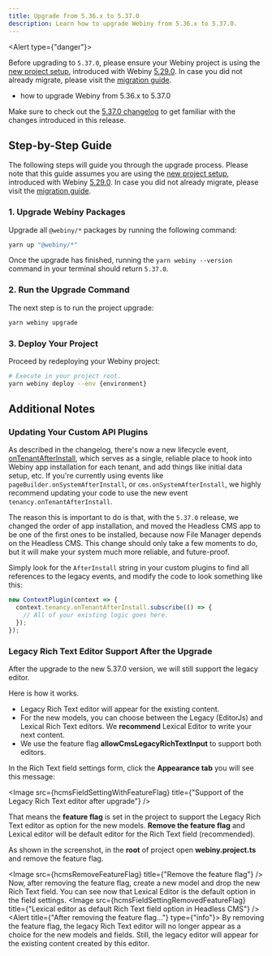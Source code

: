 ```yaml
---
title: Upgrade from 5.36.x to 5.37.0
description: Learn how to upgrade Webiny from 5.36.x to 5.37.0.
---
```



<Alert type={"danger"}>

Before upgrading to `5.37.0`, please ensure your Webiny project is using the [new project
setup](/docs/release-notes/5.29.0/changelog#brand-new-project-setup), introduced with Webiny
[5.29.0](/docs/release-notes/5.29.0/changelog). In case you did not already migrate, please visit the [migration
guide](/docs/release-notes/5.29.0/project-setup-migration).

</Alert>

<Alert type="success" title="What you’ll learn">

- how to upgrade Webiny from 5.36.x to 5.37.0

</Alert>

<Alert type="info">

Make sure to check out the [5.37.0 changelog](./changelog) to get familiar with the changes introduced in this
release.

</Alert>

## Step-by-Step Guide

The following steps will guide you through the upgrade process. Please note that this guide assumes you are using the [new project setup](/docs/release-notes/5.29.0/changelog#brand-new-project-setup), introduced with Webiny [5.29.0](/docs/release-notes/5.29.0/changelog). In case you did not already migrate, please visit the [migration guide](/docs/release-notes/5.29.0/project-setup-migration).

### 1. Upgrade Webiny Packages

Upgrade all `@webiny/*` packages by running the following command:

```bash
yarn up "@webiny/*"
```

Once the upgrade has finished, running the `yarn webiny --version` command in your terminal should return `5.37.0`.

### 2. Run the Upgrade Command

The next step is to run the project upgrade:

```bash
yarn webiny upgrade
```

### 3. Deploy Your Project

Proceed by redeploying your Webiny project:

```bash
# Execute in your project root.
yarn webiny deploy --env {environment}
```

<AdditionalNotes />

## Additional Notes

### Updating Your Custom API Plugins

As described in the changelog, there's now a new lifecycle event, [onTenantAfterInstall](./changelog#add-on-tenant-after-install-lifecycle-event-3377), which serves as a single, reliable place to hook into Webiny app installation for each tenant, and add things like initial data setup, etc. If you're currently using events like `pageBuilder.onSystemAfterInstall`, or `cms.onSystemAfterInstall`, we highly recommend updating your code to use the new event `tenancy.onTenantAfterInstall`.

The reason this is important to do is that, with the `5.37.0` release, we changed the order of app installation, and moved the Headless CMS app to be one of the first ones to be installed, because now File Manager depends on the Headless CMS. This change should only take a few moments to do, but it will make your system much more reliable, and future-proof.

Simply look for the `AfterInstall` string in your custom plugins to find all references to the legacy events, and modify the code to look something like this:

```ts
new ContextPlugin(context => {
  context.tenancy.onTenantAfterInstall.subscribe(() => {
    // All of your existing logic goes here.
  });
});
```

### Legacy Rich Text Editor Support After the Upgrade

After the upgrade to the new 5.37.0 version, we will still support the legacy editor.

Here is how it works.

- Legacy Rich Text editor will appear for the existing content.
- For the new models, you can choose between the Legacy (EditorJs) and Lexical Rich Text editors. We **recommend** Lexical Editor to write your next content.
- We use the feature flag **allowCmsLegacyRichTextInput** to support both editors.

In the Rich Text field settings form, click the **Appearance tab** you will see this message:

<Image
  src={hcmsFieldSettingWithFeatureFlag}
  title={"Support of the Legacy Rich Text editor after upgrade"}
/>

That means the **feature flag** is set in the project to support the Legacy Rich Text editor as option for the new models.
**Remove the feature flag** and Lexical editor will be default editor for the Rich Text field (recommended).

As shown in the screenshot, in the **root** of project open **webiny.project.ts** and remove the feature flag.

<Image src={hcmsRemoveFeatureFlag} title={"Remove the feature flag"} />
Now, after removing the feature flag, create a new model and drop the new Rich Text field. You can see
now that Lexical Editor is the default option in the field settings.
<Image
  src={hcmsFieldSettingRemovedFeatureFlag}
  title={"Lexical editor as default Rich Text field option in Headless CMS"}
/>
<Alert title={"After removing the feature flag..."} type={"info"}>
  By removing the feature flag, the legacy Rich Text editor will no longer appear as a choice for
  the new models and fields. Still, the legacy editor will appear for the existing content created
  by this editor.
</Alert>


